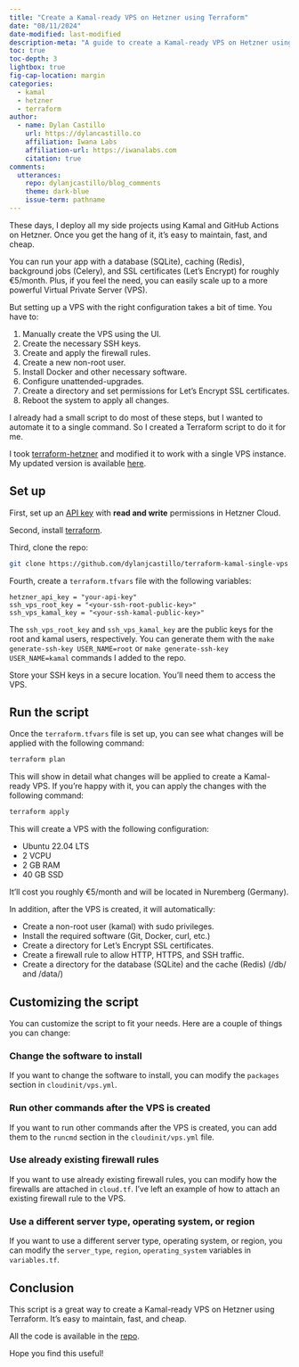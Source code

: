 ```yaml
---
title: "Create a Kamal-ready VPS on Hetzner using Terraform"
date: "08/11/2024"
date-modified: last-modified
description-meta: "A guide to create a Kamal-ready VPS on Hetzner using Terraform"
toc: true
toc-depth: 3
lightbox: true
fig-cap-location: margin
categories:
  - kamal
  - hetzner
  - terraform
author:
  - name: Dylan Castillo
    url: https://dylancastillo.co
    affiliation: Iwana Labs
    affiliation-url: https://iwanalabs.com
    citation: true
comments:
  utterances:
    repo: dylanjcastillo/blog_comments
    theme: dark-blue
    issue-term: pathname
---
```


These days, I deploy all my side projects using Kamal and GitHub Actions on Hetzner. Once you get the hang of it, it's easy to maintain, fast, and cheap.

You can run your app with a database (SQLite), caching (Redis), background jobs (Celery), and SSL certificates (Let's Encrypt) for roughly €5/month. Plus, if you feel the need, you can easily scale up to a more powerful Virtual Private Server (VPS).

But setting up a VPS with the right configuration takes a bit of time. You have to:

1. Manually create the VPS using the UI.
2. Create the necessary SSH keys.
3. Create and apply the firewall rules.
4. Create a new non-root user.
5. Install Docker and other necessary software.
6. Configure unattended-upgrades.
7. Create a directory and set permissions for Let's Encrypt SSL certificates.
8. Reboot the system to apply all changes.

I already had a small script to do most of these steps, but I wanted to automate it to a single command. So I created a Terraform script to do it for me.

I took [terraform-hetzner](https://github.com/luizkowalski/terraform-hetzner) and modified it to work with a single VPS instance. My updated version is available [here](https://github.com/dylanjcastillo/terraform-kamal-single-vps).

## Set up

First, set up an [API key](https://docs.hetzner.com/cloud/api/getting-started/generating-api-token/) with **read and write** permissions in Hetzner Cloud.

Second, install [terraform](https://developer.hashicorp.com/terraform/tutorials/aws-get-started/install-cli).

Third, clone the repo:

```bash
git clone https://github.com/dylanjcastillo/terraform-kamal-single-vps
```

Fourth, create a `terraform.tfvars` file with the following variables:

```hcl
hetzner_api_key = "your-api-key"
ssh_vps_root_key = "<your-ssh-root-public-key>"
ssh_vps_kamal_key = "<your-ssh-kamal-public-key>"
```

The `ssh_vps_root_key` and `ssh_vps_kamal_key` are the public keys for the root and kamal users, respectively. You can generate them with the `make generate-ssh-key USER_NAME=root` or `make generate-ssh-key USER_NAME=kamal` commands I added to the repo.

Store your SSH keys in a secure location. You'll need them to access the VPS.

## Run the script

Once the `terraform.tfvars` file is set up, you can see what changes will be applied with the following command:

```bash
terraform plan
```

This will show in detail what changes will be applied to create a Kamal-ready VPS. If you're happy with it, you can apply the changes with the following command:

```bash
terraform apply
```

This will create a VPS with the following configuration:

- Ubuntu 22.04 LTS
- 2 VCPU
- 2 GB RAM
- 40 GB SSD

It'll cost you roughly €5/month and will be located in Nuremberg (Germany).

In addition, after the VPS is created, it will automatically:

- Create a non-root user (kamal) with sudo privileges.
- Install the required software (Git, Docker, curl, etc.)
- Create a directory for Let's Encrypt SSL certificates.
- Create a firewall rule to allow HTTP, HTTPS, and SSH traffic.
- Create a directory for the database (SQLite) and the cache (Redis) (/db/ and /data/)

## Customizing the script

You can customize the script to fit your needs. Here are a couple of things you can change:

### Change the software to install

If you want to change the software to install, you can modify the `packages` section in `cloudinit/vps.yml`.

### Run other commands after the VPS is created

If you want to run other commands after the VPS is created, you can add them to the `runcmd` section in the `cloudinit/vps.yml` file.

### Use already existing firewall rules

If you want to use already existing firewall rules, you can modify how the firewalls are attached in `cloud.tf`. I've left an example of how to attach an existing firewall rule to the VPS.

### Use a different server type, operating system, or region

If you want to use a different server type, operating system, or region, you can modify the `server_type`, `region`, `operating_system` variables in `variables.tf`.

## Conclusion

This script is a great way to create a Kamal-ready VPS on Hetzner using Terraform. It's easy to maintain, fast, and cheap.

All the code is available in the [repo](https://github.com/dylanjcastillo/terraform-kamal-single-vps).

Hope you find this useful!
